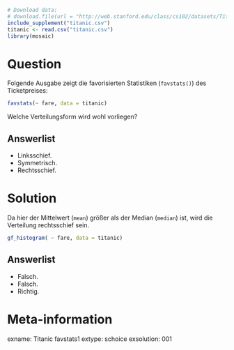 ```r
# Download data:
# download.file(url = "http://web.stanford.edu/class/cs102/datasets/Titanic.csv", destfile = "titanic.csv" )
include_supplement("titanic.csv")
titanic <- read.csv("titanic.csv")
library(mosaic)
```

Question
========

Folgende Ausgabe zeigt die favorisierten Statistiken (`favstats()`) des Ticketpreises:


```r
favstats(~ fare, data = titanic)
```

Welche Verteilungsform wird wohl vorliegen?

Answerlist
----------
* Linksschief.
* Symmetrisch.
* Rechtsschief.


Solution
========

Da hier der Mittelwert (`mean`) größer als der Median (`median`) ist, wird die Verteilung rechtsschief sein.

```r
gf_histogram( ~ fare, data = titanic)
```

Answerlist
----------
* Falsch.
* Falsch.
* Richtig.


Meta-information
================
exname: Titanic favstats1
extype: schoice
exsolution: 001